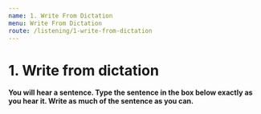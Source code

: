 ```yaml
---
name: 1. Write From Dictation
menu: Write From Dictation
route: /listening/1-write-from-dictation
---
```



# 1. Write from dictation

**You will hear a sentence. Type the sentence in the box below exactly as you hear it. Write as much of the sentence as you can.**

<WriteFromDictationList start={1} total={50} data={WriteFromDictationDataFrom0To100} />

